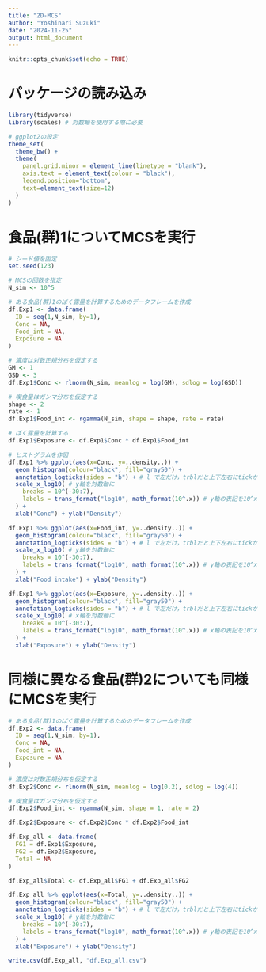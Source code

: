 ---
title: "2D-MCS"
author: "Yoshinari Suzuki"
date: "2024-11-25"
output: html_document
---

```{r setup, include=FALSE}
knitr::opts_chunk$set(echo = TRUE)
```

# パッケージの読み込み
```{r}
library(tidyverse) 
library(scales) # 対数軸を使用する際に必要

# ggplot2の設定
theme_set(
  theme_bw() +
  theme(
    panel.grid.minor = element_line(linetype = "blank"), 
    axis.text = element_text(colour = "black"),
    legend.position="bottom",
    text=element_text(size=12)
  )
)
```

# 食品(群)1についてMCSを実行
```{r}
# シード値を固定
set.seed(123)

# MCSの回数を指定
N_sim <- 10^5

# ある食品(群)1のばく露量を計算するためのデータフレームを作成
df.Exp1 <- data.frame(
  ID = seq(1,N_sim, by=1),
  Conc = NA,
  Food_int = NA,
  Exposure = NA
)

# 濃度は対数正規分布を仮定する
GM <- 1
GSD <- 3
df.Exp1$Conc <- rlnorm(N_sim, meanlog = log(GM), sdlog = log(GSD))

# 喫食量はガンマ分布を仮定する
shape <- 2
rate <- 1
df.Exp1$Food_int <- rgamma(N_sim, shape = shape, rate = rate)

# ばく露量を計算する
df.Exp1$Exposure <- df.Exp1$Conc * df.Exp1$Food_int

# ヒストグラムを作図
df.Exp1 %>% ggplot(aes(x=Conc, y=..density..)) +
  geom_histogram(colour="black", fill="gray50") +
  annotation_logticks(sides = "b") + # l で左だけ，trblだと上下左右にtickが入る
  scale_x_log10( # y軸を対数軸に
    breaks = 10^(-30:7),
    labels = trans_format("log10", math_format(10^.x)) # y軸の表記を10^x
  ) +
  xlab("Conc") + ylab("Density")

df.Exp1 %>% ggplot(aes(x=Food_int, y=..density..)) +
  geom_histogram(colour="black", fill="gray50") +
  annotation_logticks(sides = "b") + # l で左だけ，trblだと上下左右にtickが入る
  scale_x_log10( # y軸を対数軸に
    breaks = 10^(-30:7),
    labels = trans_format("log10", math_format(10^.x)) # y軸の表記を10^x
  ) +
  xlab("Food intake") + ylab("Density")

df.Exp1 %>% ggplot(aes(x=Exposure, y=..density..)) +
  geom_histogram(colour="black", fill="gray50") +
  annotation_logticks(sides = "b") + # l で左だけ，trblだと上下左右にtickが入る
  scale_x_log10( # x軸を対数軸に
    breaks = 10^(-30:7),
    labels = trans_format("log10", math_format(10^.x)) # x軸の表記を10^xに
  ) +
  xlab("Exposure") + ylab("Density")

```

# 同様に異なる食品(群)2についても同様にMCSを実行
```{r}
# ある食品(群)1のばく露量を計算するためのデータフレームを作成
df.Exp2 <- data.frame(
  ID = seq(1,N_sim, by=1),
  Conc = NA,
  Food_int = NA,
  Exposure = NA
)

# 濃度は対数正規分布を仮定する
df.Exp2$Conc <- rlnorm(N_sim, meanlog = log(0.2), sdlog = log(4))

# 喫食量はガンマ分布を仮定する
df.Exp2$Food_int <- rgamma(N_sim, shape = 1, rate = 2)

df.Exp2$Exposure <- df.Exp2$Conc * df.Exp2$Food_int

```


```{r}
df.Exp_all <- data.frame(
  FG1 = df.Exp1$Exposure,
  FG2 = df.Exp2$Exposure,
  Total = NA
)

df.Exp_all$Total <- df.Exp_all$FG1 + df.Exp_all$FG2

df.Exp_all %>% ggplot(aes(x=Total, y=..density..)) +
  geom_histogram(colour="black", fill="gray50") +
  annotation_logticks(sides = "b") + # l で左だけ，trblだと上下左右にtickが入る
  scale_x_log10( # y軸を対数軸に
    breaks = 10^(-30:7),
    labels = trans_format("log10", math_format(10^.x)) # y軸の表記を10^x
  ) +
  xlab("Exposure") + ylab("Density")

write.csv(df.Exp_all, "df.Exp_all.csv")
```

